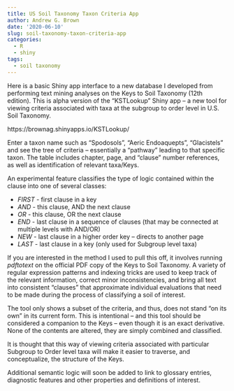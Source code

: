 ```yaml
---
title: US Soil Taxonomy Taxon Criteria App
author: Andrew G. Brown
date: '2020-06-10'
slug: soil-taxonomy-taxon-criteria-app
categories:
  - R
  - shiny
tags:
  - soil taxonomy
---
```


Here is a basic Shiny app interface to a new database I developed from performing text mining analyses on the Keys to Soil Taxonomy (12th edition). This is alpha version of the "KSTLookup" Shiny app -- a new tool for viewing criteria associated with taxa at the subgroup to order level in U.S. Soil Taxonomy.

https://brownag.shinyapps.io/KSTLookup/

Enter a taxon name such as "Spodosols", "Aeric Endoaquepts", "Glacistels" and see the tree of criteria -- essentially a "pathway" leading to that specific taxon. The table includes chapter, page, and "clause" number references, as well as identification of relevant taxa/Keys. 

An experimental feature classifies the type of logic contained within the clause into one of several classes:

- _FIRST_ - first clause in a key
- _AND_ - this clause, AND the next clause
- _OR_  - this clause, OR the next clause
- _END_  - last clause in a sequence of clauses (that may be connected at multiple levels with AND/OR)
- _NEW_  - last clause in a higher order key -- directs to another page
- _LAST_ - last clause in a key (only used for Subgroup level taxa)

If you are interested in the method I used to pull this off, it involves running <em>pdftotext</em> on the official PDF copy of the Keys to Soil Taxonomy. A variety of regular expression patterns and indexing tricks are used to keep track of the relevant information, correct minor inconsistencies, and bring all text into consistent "clauses" that approximate individual evaluations that need to be made during the process of classifying a soil of interest. 

The tool only shows a subset of the criteria, and thus, does not stand "on its own" in its current form. This is intentional -- and this tool should be considered a companion to the Keys -- even though it is an exact derivative. None of the contents are altered, they are simply combined and classified.

It is thought that this way of viewing criteria associated with particular Subgroup to Order level taxa will make it easier to traverse, and conceptualize, the structure of the Keys. 

Additional semantic logic will soon be added to link to glossary entries, diagnostic features and other properties and definitions of interest.
